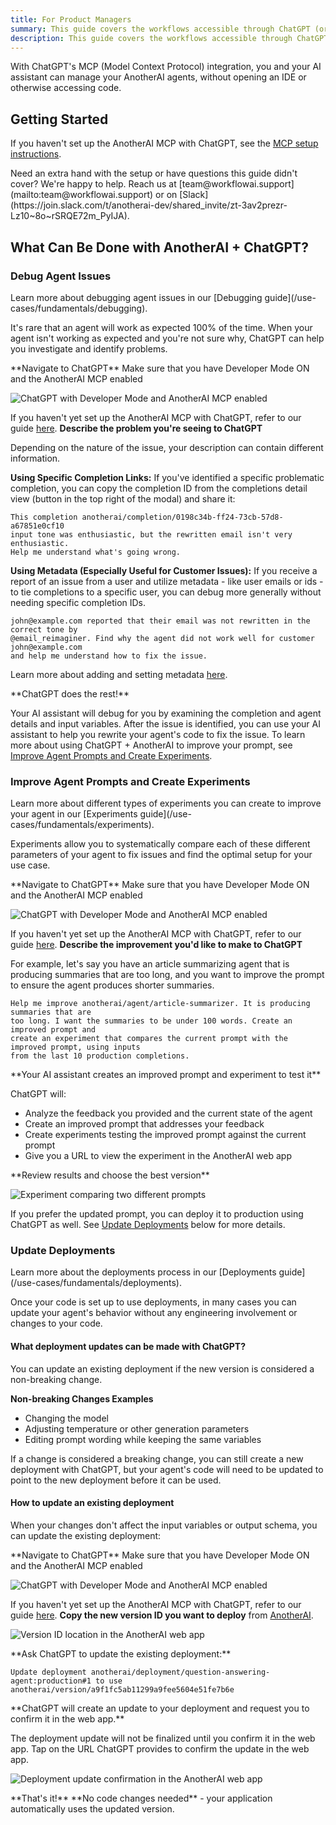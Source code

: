 ```yaml
---
title: For Product Managers
summary: This guide covers the workflows accessible through ChatGPT (or other MCP-compatible chatbots) for non-technical users as well as the limitations that require access to code.
description: This guide covers the workflows accessible through ChatGPT (or other MCP-compatible chatbots) for non-technical users as well as the limitations that require access to code.
---
```



With ChatGPT's MCP (Model Context Protocol) integration, you and your AI assistant can manage your AnotherAI agents, without opening an IDE or otherwise accessing code. 

## Getting Started

If you haven't set up the AnotherAI MCP with ChatGPT, see the [MCP setup instructions](/getting-started#mcp). 

<Callout type="info">
Need an extra hand with the setup or have questions this guide didn't cover? We're happy to help. Reach us at [team@workflowai.support](mailto:team@workflowai.support) or on [Slack](https://join.slack.com/t/anotherai-dev/shared_invite/zt-3av2prezr-Lz10~8o~rSRQE72m_PyIJA).
</Callout>

## What Can Be Done with AnotherAI + ChatGPT?

### Debug Agent Issues

<Callout type="info">
Learn more about debugging agent issues in our [Debugging guide](/use-cases/fundamentals/debugging).
</Callout>

It's rare that an agent will work as expected 100% of the time. When your agent isn't working as expected and you're not sure why, ChatGPT can help you investigate and identify problems.

<Steps>
<Step>
**Navigate to ChatGPT**

<Callout type="warning">
Make sure that you have Developer Mode ON and the AnotherAI MCP enabled
</Callout>

![ChatGPT with Developer Mode and AnotherAI MCP enabled](/images/mcp/chatgpt-setup.png)

If you haven't yet set up the AnotherAI MCP with ChatGPT, refer to our guide [here](/getting-started#mcp).
</Step>
<Step>
**Describe the problem you're seeing to ChatGPT**

Depending on the nature of the issue, your description can contain different information. 

**Using Specific Completion Links:**
If you've identified a specific problematic completion, you can copy the completion ID from the completions detail view (button in the top right of the modal) and share it:

```
This completion anotherai/completion/0198c34b-ff24-73cb-57d8-a67851e0cf10 
input tone was enthusiastic, but the rewritten email isn't very enthusiastic. 
Help me understand what's going wrong.
```

**Using Metadata (Especially Useful for Customer Issues):**
If you receive a report of an issue from a user and utilize metadata - like user emails or ids - to tie completions to a specific user, you can debug more generally without needing specific completion IDs.
```
john@example.com reported that their email was not rewritten in the correct tone by 
@email_reimaginer. Find why the agent did not work well for customer john@example.com 
and help me understand how to fix the issue.
```
Learn more about adding and setting metadata [here](/use-cases/fundamentals/building#adding-metadata).

</Step>

<Step>
**ChatGPT does the rest!**

Your AI assistant will debug for you by examining the completion and agent details and input variables. After the issue is identified, you can use your AI assistant to help you rewrite your agent's code to fix the issue. To learn more about using ChatGPT + AnotherAI to improve your prompt, see [Improve Agent Prompts and Create Experiments](#improve-agent-prompts-and-create-experiments).
</Step>
</Steps>

### Improve Agent Prompts and Create Experiments

<Callout type="info">
Learn more about different types of experiments you can create to improve your agent in our [Experiments guide](/use-cases/fundamentals/experiments).
</Callout>

Experiments allow you to systematically compare each of these different parameters of your agent to fix issues and find the optimal setup for your use case.

<Steps>
<Step>
**Navigate to ChatGPT**

<Callout type="warning">
Make sure that you have Developer Mode ON and the AnotherAI MCP enabled
</Callout>

![ChatGPT with Developer Mode and AnotherAI MCP enabled](/images/mcp/chatgpt-setup.png)

If you haven't yet set up the AnotherAI MCP with ChatGPT, refer to our guide [here](/getting-started#mcp).
</Step>
<Step>
**Describe the improvement you'd like to make to ChatGPT**

For example, let's say you have an article summarizing agent that is producing summaries that are too long, and you want to improve the prompt to ensure the agent produces shorter summaries.

```
Help me improve anotherai/agent/article-summarizer. It is producing summaries that are 
too long. I want the summaries to be under 100 words. Create an improved prompt and 
create an experiment that compares the current prompt with the improved prompt, using inputs 
from the last 10 production completions.
```
</Step>

<Step>
**Your AI assistant creates an improved prompt and experiment to test it**

ChatGPT will:
- Analyze the feedback you provided and the current state of the agent
- Create an improved prompt that addresses your feedback
- Create experiments testing the improved prompt against the current prompt
- Give you a URL to view the experiment in the AnotherAI web app
</Step>

<Step>
**Review results and choose the best version**

![Experiment comparing two different prompts](/images/experiment-prompts-comparison.png)

If you prefer the updated prompt, you can deploy it to production using ChatGPT as well. See [Update Deployments](#update-deployments) below for more details.

</Step>
</Steps>

### Update Deployments

<Callout type="info">
Learn more about the deployments process in our [Deployments guide](/use-cases/fundamentals/deployments).
</Callout>

Once your code is set up to use deployments, in many cases you can update your agent's behavior without any engineering involvement or changes to your code.

#### What deployment updates can be made with ChatGPT?

You can update an existing deployment if the new version is considered a non-breaking change.

**Non-breaking Changes Examples**
- Changing the model
- Adjusting temperature or other generation parameters
- Editing prompt wording while keeping the same variables

If a change is considered a breaking change, you can still create a new deployment with ChatGPT, but your agent's code will need to be updated to point to the new deployment before it can be used.

#### How to update an existing deployment

When your changes don't affect the input variables or output schema, you can update the existing deployment:

<Steps>
<Step>
**Navigate to ChatGPT**

<Callout type="warning">
Make sure that you have Developer Mode ON and the AnotherAI MCP enabled
</Callout>

![ChatGPT with Developer Mode and AnotherAI MCP enabled](/images/mcp/chatgpt-setup.png)

If you haven't yet set up the AnotherAI MCP with ChatGPT, refer to our guide [here](/getting-started#mcp).
</Step>
<Step>
**Copy the new version ID you want to deploy** from [AnotherAI](https://anotherai.dev).

![Version ID location in the AnotherAI web app](/images/version-id-location.png)

</Step>

<Step>
**Ask ChatGPT to update the existing deployment:**

  ``` 
  Update deployment anotherai/deployment/question-answering-agent:production#1 to use
  anotherai/version/a9f1fc5ab11299a9fee5604e51fe7b6e 
  ```
</Step>

<Step>
**ChatGPT will create an update to your deployment and request you to confirm it in the web app.**

The deployment update will not be finalized until you confirm it in the web app. Tap on the URL ChatGPT provides to confirm the update in the web app.

![Deployment update confirmation in the AnotherAI web app](/images/deployment-update-confirmation.png)
</Step>

<Step>
**That's it!** **No code changes needed** - your application automatically uses the updated version.
</Step>
</Steps>




